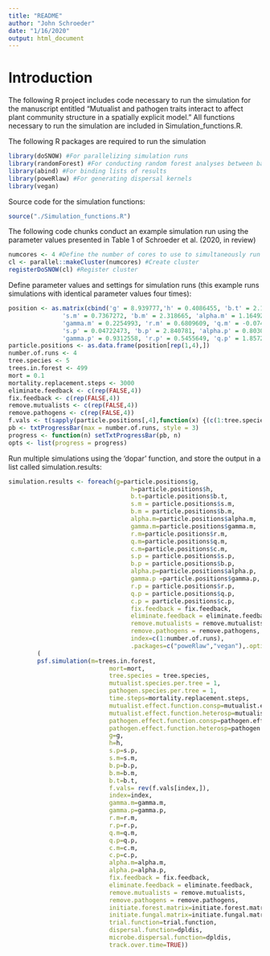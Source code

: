 ```yaml
---
title: "README"
author: "John Schroeder"
date: "1/16/2020"
output: html_document
---
```


Introduction
=======
The following R project includes code necessary to run the simulation for the manuscript entitled "Mutualist and pathogen traits interact to affect plant community structure in a spatially explicit model." All functions necessary to run the simulation are included in Simulation_functions.R.

The following R packages are required to run the simulation
```r
library(doSNOW) #For parallelizing simulation runs
library(randomForest) #For conducting random forest analyses between batches of runs (used for optimization)
library(abind) #For binding lists of results
library(poweRlaw) #For generating dispersal kernels
library(vegan)
```

Source code for the simulation functions:
```r
source("./Simulation_functions.R")
```

The following code chunks conduct an example simulation run using the parameter values presented in Table 1 of Schroeder et al. (2020, in review)
```r
numcores <- 4 #Define the number of cores to use to simultaneously run multiple simulations
cl <- parallel::makeCluster(numcores) #Create cluster
registerDoSNOW(cl) #Register cluster
```

Define parameter values and settings for simulation runs (this example runs simulations with identical parameter values four times):
```r
position <- as.matrix(cbind('g' = 8.939777,'h' = 0.4086455, 'b.t' = 2.124761, 'f' = 0.8,
               's.m' = 0.7367272, 'b.m' = 2.318665, 'alpha.m' = 1.164921,
               'gamma.m' = 0.2254993, 'r.m' = 0.6809609, 'q.m' = -0.07401046, 'c.m' = 1.677422,
               's.p' = 0.04722473, 'b.p' = 2.840781, 'alpha.p' = 0.8030246,
               'gamma.p' = 0.9312558, 'r.p' = 0.5455649, 'q.p' = 1.857254, 'c.p' = 1.442391))
particle.positions <- as.data.frame(position[rep(1,4),])
number.of.runs <- 4
tree.species <- 5
trees.in.forest <- 499
mort = 0.1
mortality.replacement.steps <- 3000
eliminate.feedback <- c(rep(FALSE,4))
fix.feedback <- c(rep(FALSE,4))
remove.mutualists <- c(rep(FALSE,4))
remove.pathogens <- c(rep(FALSE,4))
f.vals <- t(sapply(particle.positions[,4],function(x) {(c(1:tree.species-1)/(tree.species-1))*(1-x)+x}))
pb <- txtProgressBar(max = number.of.runs, style = 3)
progress <- function(n) setTxtProgressBar(pb, n)
opts <- list(progress = progress)
```

Run multiple simulations using the 'dopar' function, and store the output in a list called simulation.results:
```r
simulation.results <- foreach(g=particle.positions$g,
                                  h=particle.positions$h,
                                  b.t=particle.positions$b.t,
                                  s.m = particle.positions$s.m,
                                  b.m = particle.positions$b.m,
                                  alpha.m=particle.positions$alpha.m,
                                  gamma.m=particle.positions$gamma.m,
                                  r.m=particle.positions$r.m,
                                  q.m=particle.positions$q.m,
                                  c.m=particle.positions$c.m,
                                  s.p = particle.positions$s.p,
                                  b.p = particle.positions$b.p,
                                  alpha.p=particle.positions$alpha.p,
                                  gamma.p =particle.positions$gamma.p,
                                  r.p = particle.positions$r.p,
                                  q.p = particle.positions$q.p,
                                  c.p = particle.positions$c.p,
                                  fix.feedback = fix.feedback,
                                  eliminate.feedback = eliminate.feedback,
                                  remove.mutualists = remove.mutualists,
                                  remove.pathogens = remove.pathogens,
                                  index=c(1:number.of.runs),
                                  .packages=c("poweRlaw","vegan"),.options.snow = opts) %dopar%
        (
        psf.simulation(m=trees.in.forest,
                            mort=mort,
                            tree.species = tree.species,
                            mutualist.species.per.tree = 1,
                            pathogen.species.per.tree = 1,
                            time.steps=mortality.replacement.steps,
                            mutualist.effect.function.consp=mutualist.effect.function.consp, 
                            mutualist.effect.function.heterosp=mutualist.effect.function.heterosp,
                            pathogen.effect.function.consp=pathogen.effect.function.consp,
                            pathogen.effect.function.heterosp=pathogen.effect.function.heterosp,
                            g=g,
                            h=h,
                            s.p=s.p,
                            s.m=s.m,
                            b.p=b.p,
                            b.m=b.m,
                            b.t=b.t,
                            f.vals= rev(f.vals[index,]),
                            index=index,
                            gamma.m=gamma.m,
                            gamma.p=gamma.p,
                            r.m=r.m,
                            r.p=r.p,
                            q.m=q.m,
                            q.p=q.p,
                            c.m=c.m,
                            c.p=c.p,
                            alpha.m=alpha.m,
                            alpha.p=alpha.p,
                            fix.feedback = fix.feedback,
                            eliminate.feedback = eliminate.feedback,
                            remove.mutualists = remove.mutualists,
                            remove.pathogens = remove.pathogens,
                            initiate.forest.matrix=initiate.forest.matrix,
                            initiate.fungal.matrix=initiate.fungal.matrix,
                            trial.function=trial.function,
                            dispersal.function=dpldis,
                            microbe.dispersal.function=dpldis,
                            track.over.time=TRUE))
```




